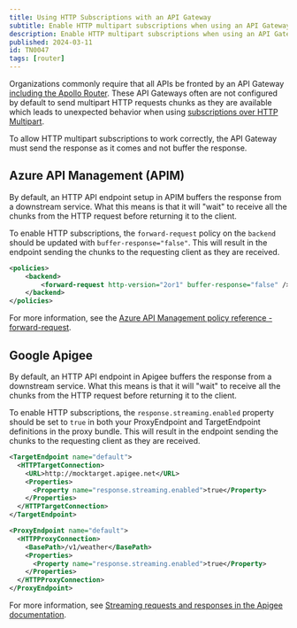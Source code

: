 ```yaml
---
title: Using HTTP Subscriptions with an API Gateway
subtitle: Enable HTTP multipart subscriptions when using an API Gateway infront of the Router
description: Enable HTTP multipart subscriptions when using an API Gateway infront of the Router.
published: 2024-03-11
id: TN0047
tags: [router]
---
```


Organizations commonly require that all APIs be fronted by an API Gateway [including the Apollo Router](/technotes/TN0037-api-gateways).
These API Gateways often are not configured by default to send multipart HTTP requests chunks as they are available which leads to unexpected behavior when using [subscriptions over HTTP Multipart](/router/executing-operations/subscription-support#http-callback-setup).

To allow HTTP multipart subscriptions to work correctly, the API Gateway must send the response as it comes and not buffer the response.

<!-- vale Apollo.Headings = NO -->

## Azure API Management (APIM)

<!-- vale Apollo.Headings = YES -->

By default, an HTTP API endpoint setup in APIM buffers the response from a downstream service. What this means is that it will "wait" to receive all the chunks from the HTTP request before returning it to the client.

To enable HTTP subscriptions, the `forward-request` policy on the `backend` should be updated with `buffer-response="false"`. This will result in the endpoint sending the chunks to the requesting client as they are received.

```xml
<policies>
    <backend>
        <forward-request http-version="2or1" buffer-response="false" />
    </backend>
</policies>
```

<Note>

For more information, see the [Azure API Management policy reference - forward-request](https://learn.microsoft.com/en-us/azure/api-management/forward-request-policy#attributes).

</Note>

<!-- vale Apollo.Headings = NO -->

## Google Apigee

<!-- vale Apollo.Headings = YES -->

By default, an HTTP API endpoint in Apigee buffers the response from a downstream service. What this means is that it will "wait" to receive all the chunks from the HTTP request before returning it to the client.

To enable HTTP subscriptions, the `response.streaming.enabled` property should be set to `true` in both your ProxyEndpoint and TargetEndpoint definitions in the proxy bundle. This will result in the endpoint sending the chunks to the requesting client as they are received.

```xml
<TargetEndpoint name="default">
  <HTTPTargetConnection>
    <URL>http://mocktarget.apigee.net</URL>
    <Properties>
      <Property name="response.streaming.enabled">true</Property>
    </Properties>
  </HTTPTargetConnection>
</TargetEndpoint>
```

```xml
<ProxyEndpoint name="default">
  <HTTPProxyConnection>
    <BasePath>/v1/weather</BasePath>
    <Properties>
      <Property name="response.streaming.enabled">true</Property>
    </Properties>
  </HTTPProxyConnection>
</ProxyEndpoint>
```

<Note>

For more information, see [Streaming requests and responses in the Apigee documentation](https://cloud.google.com/apigee/docs/api-platform/develop/enabling-streaming?hl=en).

</Note>
